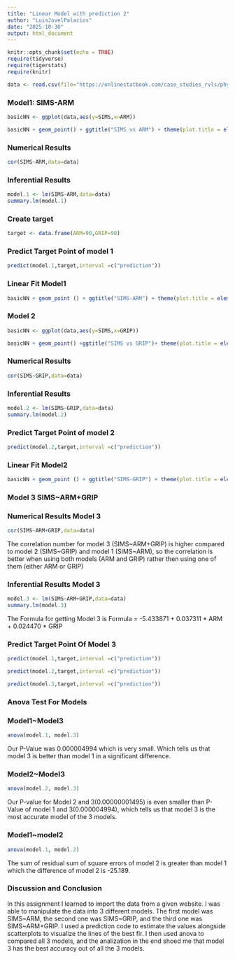 ```yaml
---
title: "Linear Model with prediction 2"
author: "LuisJovelPalacios"
date: "2025-10-30"
output: html_document
---
```


```r
knitr::opts_chunk$set(echo = TRUE)
require(tidyverse)
require(tigerstats)
require(knitr)

data <- read.csv(file="https://onlinestatbook.com/case_studies_rvls/physical_strength/data.txt",sep="",header=TRUE)  
```

### Model1: SIMS-ARM

```r
basicNN <- ggplot(data,aes(y=SIMS,x=ARM))
```


```r
basicNN + geom_point() + ggtitle("SIMS vs ARM") + theme(plot.title = element_text(hjust = 0.5, size = 20))
```

### Numerical Results

```r
cor(SIMS~ARM,data=data)
```


### Inferential Results 

```r
model.1 <- lm(SIMS~ARM,data=data)
summary.lm(model.1)
```

### Create target

```r
target <- data.frame(ARM=90,GRIP=90)
```

### Predict Target Point of model 1

```r
predict(model.1,target,interval =c("prediction"))
```

### Linear Fit Model1

```r
basicNN + geom_point () + ggtitle("SIMS-ARM") + theme(plot.title = element_text(hjust = 0.5, size = 20)) + geom_smooth(method = lm)
```

### Model 2 

```r
basicNN <- ggplot(data,aes(y=SIMS,x=GRIP))
```

```r
basicNN + geom_point() +ggtitle("SIMS vs GRIP")+ theme(plot.title = element_text(hjust=0.5,size=20))
```

### Numerical Results

```r
cor(SIMS~GRIP,data=data)
```

### Inferential Results 

```r
model.2 <- lm(SIMS~GRIP,data=data)
summary.lm(model.2)
```

### Predict Target Point of model 2

```r
predict(model.2,target,interval =c("prediction"))
```

### Linear Fit Model2

```r
basicNN + geom_point () + ggtitle("SIMS-GRIP") + theme(plot.title = element_text(hjust = 0.5, size = 20)) + geom_smooth(method = lm)
```

### Model 3 SIMS~ARM+GRIP



### Numerical Results Model 3

```r
cor(SIMS~ARM+GRIP,data=data)
```

The correlation number for model 3 (SIMS~ARM+GRIP) is higher compared to model 2 (SIMS~GRIP) and model 1 (SIMS~ARM), so the correlation is better when using both models (ARM and GRIP) rather then using one of them (either ARM or GRIP)

### Inferential Results Model 3
```r
model.3 <- lm(SIMS~ARM+GRIP,data=data)
summary.lm(model.3)
```

The Formula for getting Model 3 is Formula = -5.433871 + 0.037311 * ARM + 0.024470 * GRIP

### Predict Target Point Of Model 3

```r
predict(model.1,target,interval =c("prediction"))
```

```r
predict(model.2,target,interval =c("prediction"))
```

```r
predict(model.3,target,interval =c("prediction"))
```


### Anova Test For Models

### Model1~Model3
```r
anova(model.1, model.3)
```

Our P-Value was 0.000004994 which is very small. Which tells us that model 3 is better than model 1 in a significant difference.

### Model2~Model3

```r
anova(model.2, model.3)
```

Our P-value for Model 2 and 3(0.00000001495) is even smaller than P-Value of model 1 and 3(0.000004994), which tells us that model 3 is the most accurate model of the 3 models.

### Model1~model2

```r
anova(model.1, model.2)
```

The sum of residual sum of square errors of model 2 is greater than model 1 which the difference of model 2 is -25.189.

### Discussion and Conclusion

In this assignment I learned to import the data from a given website. I was able to manipulate the data into 3 different models. The first model was SIMS~ARM, the second one was SIMS~GRIP, and the third one was SIMS~ARM+GRIP. I used a prediction code to estimate the values alongside scatterplots to visualize the lines of the best fir. I then used anova to compared all 3 models, and the analization in the end shoed me that model 3 has the best accuracy out of all the 3 models.
